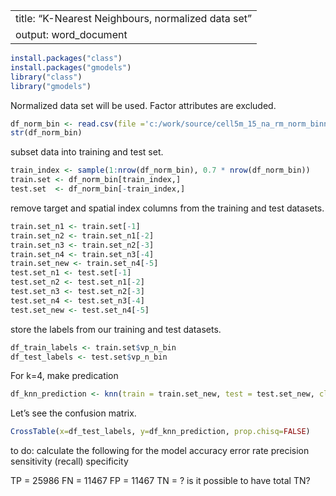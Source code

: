 
---
title: "K-Nearest Neighbours, normalized data set"
output: word_document
---


```{r setup, include=FALSE}
install.packages("class")
install.packages("gmodels")
library("class")
library("gmodels")
```

Normalized data set will be used.  Factor attributes are excluded.
```{r}
df_norm_bin <- read.csv(file ='c:/work/source/cell5m_15_na_rm_norm_binnedTarget.csv')
str(df_norm_bin)
```

subset data into training and test set.
```{r}
train_index <- sample(1:nrow(df_norm_bin), 0.7 * nrow(df_norm_bin))
train.set <- df_norm_bin[train_index,]
test.set  <- df_norm_bin[-train_index,]
```

remove target and spatial index columns from the training and test datasets.
```{r}
train.set_n1 <- train.set[-1]
train.set_n2 <- train.set_n1[-2]
train.set_n3 <- train.set_n2[-3]
train.set_n4 <- train.set_n3[-4]
train.set_new <- train.set_n4[-5]
test.set_n1 <- test.set[-1]
test.set_n2 <- test.set_n1[-2]
test.set_n3 <- test.set_n2[-3]
test.set_n4 <- test.set_n3[-4]
test.set_new <- test.set_n4[-5]
```

store the labels from our training and test datasets.
```{r}
df_train_labels <- train.set$vp_n_bin 
df_test_labels <- test.set$vp_n_bin
```

For k=4, make predication
```{r}
df_knn_prediction <- knn(train = train.set_new, test = test.set_new, cl= df_train_labels, k = 4) 
```

Let's see the confusion matrix.
```{r}
CrossTable(x=df_test_labels, y=df_knn_prediction, prop.chisq=FALSE)
```
to do: calculate the following for the model
accuracy
error rate
precision
sensitivity (recall)
specificity

TP = 25986
FN = 11467
FP = 11467
TN = ? is it possible to have total TN?




